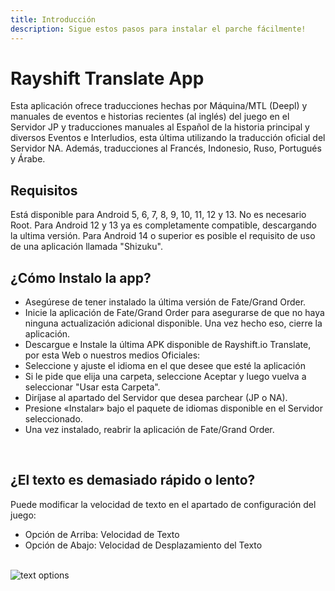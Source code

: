 ```yaml
---
title: Introducción
description: Sigue estos pasos para instalar el parche fácilmente!
---
```



<Caption
  caption="Clic para descargar"
  href="https://github.com/rayshift/translatefgo/releases"
>
  <Github repo="rayshift/translatefgo" />
</Caption>

# Rayshift Translate App

Esta aplicación ofrece traducciones hechas por Máquina/MTL (Deepl) y manuales de eventos e historias recientes (al inglés) del juego en el Servidor
JP y traducciones manuales al Español de la historia principal y diversos Eventos
e Interludios, esta última utilizando la traducción oficial del Servidor NA. Además,
traducciones al Francés, Indonesio, Ruso, Portugués y Árabe.

## Requisitos

Está disponible para Android 5, 6, 7, 8, 9, 10, 11, 12 y 13.
No es necesario Root.
Para Android 12 y 13 ya es completamente compatible, descargando la ultima versión.
Para Android 14 o superior es posible el requisito de uso de una aplicación llamada "Shizuku".

## ¿Cómo Instalo la app?

- Asegúrese de tener instalado la última versión de Fate/Grand Order.
- Inicie la aplicación de Fate/Grand Order para asegurarse de que no haya ninguna actualización adicional disponible. Una vez hecho eso, cierre la aplicación.
- Descargue e Instale la última APK disponible de Rayshift.io Translate, por esta Web o nuestros medios Oficiales:
- Seleccione y ajuste el idioma en el que desee que esté la aplicación
- Si le pide que elija una carpeta, seleccione Aceptar y luego vuelva a seleccionar "Usar esta Carpeta".
- Diríjase al apartado del Servidor que desea parchear (JP o NA).
- Presione «Instalar» bajo el paquete de idiomas disponible en el Servidor seleccionado.
- Una vez instalado, reabrir la aplicación de Fate/Grand Order.

<br />

## ¿El texto es demasiado rápido o lento?

Puede modificar la velocidad de texto en el apartado de configuración del juego:

- Opción de Arriba: Velocidad de Texto
- Opción de Abajo: Velocidad de Desplazamiento del Texto

<br />

<Image src="/images/text-options.png" alt="text options" />
